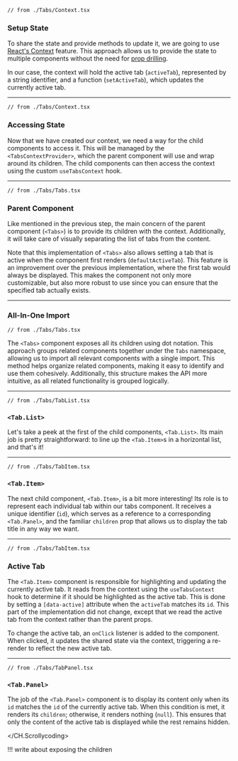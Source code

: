 
<Block>
  <CH.Scrollycoding>

```tsx TabContext.tsx focus=3:8
// from ./Tabs/Context.tsx
```

### Setup State

To share the state and provide methods to update it, we are going to use [React's Context](https://react.dev/learn/passing-data-deeply-with-context)
feature. This approach allows us to provide the state to multiple components without the need for
[prop drilling](https://www.freecodecamp.org/news/prop-drilling-in-react-explained-with-examples/).

In our case, the context will hold the active tab (`activeTab`), represented by a string identifier, and a
function (`setActiveTab`), which updates the currently active tab.

---

```tsx TabContext.tsx focus=10:22
// from ./Tabs/Context.tsx
```

### Accessing State

Now that we have created our context, we need a way for the child components to access it. This will be managed by the `<TabsContextProvider>`,
which the parent component will use and wrap around its children. The child components can then access the context using the custom `useTabsContext` hook.

---

```tsx Tabs.tsx focus=9:22
// from ./Tabs/Tabs.tsx
```

### Parent Component

Like mentioned in the previous step, the main concern of the parent component (`<Tabs>`) is to provide its children with the context.
Additionally, it will take care of visually separating the list of tabs from the content.

Note that this implementation of `<Tabs>` also allows setting a tab that is active when the component first renders (`defaultActiveTab`).
This feature is an improvement over the previous implementation, where the first tab would always be displayed. This makes the component not only more customizable,
but also more robust to use since you can ensure that the specified tab actually exists.

---

### All-In-One Import

```tsx Tabs.tsx focus=24:26
// from ./Tabs/Tabs.tsx
```

The `<Tabs>` component exposes all its children using dot notation. This approach groups related components together under
the `Tabs` namespace, allowing us to import all relevant components with a single import. This method helps organize related components,
making it easy to identify and use them cohesively. Additionally, this structure makes the API more intuitive,
as all related functionality is grouped logically.

---

```tsx TabList.tsx
// from ./Tabs/TabList.tsx
```

### `<Tab.List>`

Let's take a peek at the first of the child components, `<Tab.List>`. Its main job is pretty straightforward: to line up the `<Tab.Item>`s
in a horizontal list, and that's it!

---

```tsx TabItem.tsx
// from ./Tabs/TabItem.tsx
```

### `<Tab.Item>`

The next child component, `<Tab.Item>`, is a bit more interesting! Its role is to represent each individual tab within our tabs component.
It receives a unique identifier (`id`), which serves as a reference to a corresponding `<Tab.Panel>`, and the familiar `children`
prop that allows us to display the tab title in any way we want.

---

```tsx TabItem.tsx focus=15:16
// from ./Tabs/TabItem.tsx
```

### Active Tab

The `<Tab.Item>` component is responsible for highlighting and updating the currently active tab. It reads from the context using the
`useTabsContext` hook to determine if it should be highlighted as the active tab. This is done by setting a `[data-active]` attribute
when the `activeTab` matches its `id`. This part of the implementation did not change, except that we read the active tab from the
context rather than the parent props.

To change the active tab, an `onClick` listener is added to the component. When clicked, it updates the shared state via the context,
triggering a re-render to reflect the new active tab.

---

```tsx TabPanel.tsx
// from ./Tabs/TabPanel.tsx
```

### `<Tab.Panel>`

The job of the `<Tab.Panel>` component is to display its content only when its `id` matches the `id` of the currently active tab.
When this condition is met, it renders its `children`; otherwise, it renders nothing (`null`). This ensures that only the content
of the active tab is displayed while the rest remains hidden.

  </CH.Scrollycoding>
</Block>

!!! write about exposing the children
